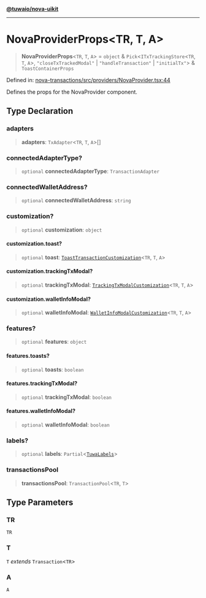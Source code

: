 [**@tuwaio/nova-uikit**](../../../../README.md)

***

# NovaProviderProps\<TR, T, A\>

> **NovaProviderProps**\<`TR`, `T`, `A`\> = `object` & `Pick`\<`ITxTrackingStore`\<`TR`, `T`, `A`\>, `"closeTxTrackedModal"` \| `"handleTransaction"` \| `"initialTx"`\> & `ToastContainerProps`

Defined in: [nova-transactions/src/providers/NovaProvider.tsx:44](https://github.com/TuwaIO/nova-uikit/blob/65a1bd7ec122493cea8ccec4d6019d37b9a860f4/packages/nova-transactions/src/providers/NovaProvider.tsx#L44)

Defines the props for the NovaProvider component.

## Type Declaration

### adapters

> **adapters**: `TxAdapter`\<`TR`, `T`, `A`\>[]

### connectedAdapterType?

> `optional` **connectedAdapterType**: `TransactionAdapter`

### connectedWalletAddress?

> `optional` **connectedWalletAddress**: `string`

### customization?

> `optional` **customization**: `object`

#### customization.toast?

> `optional` **toast**: [`ToastTransactionCustomization`](../../type-aliases/ToastTransactionCustomization.md)\<`TR`, `T`, `A`\>

#### customization.trackingTxModal?

> `optional` **trackingTxModal**: [`TrackingTxModalCustomization`](../../type-aliases/TrackingTxModalCustomization.md)\<`TR`, `T`, `A`\>

#### customization.walletInfoModal?

> `optional` **walletInfoModal**: [`WalletInfoModalCustomization`](../../type-aliases/WalletInfoModalCustomization.md)\<`TR`, `T`, `A`\>

### features?

> `optional` **features**: `object`

#### features.toasts?

> `optional` **toasts**: `boolean`

#### features.trackingTxModal?

> `optional` **trackingTxModal**: `boolean`

#### features.walletInfoModal?

> `optional` **walletInfoModal**: `boolean`

### labels?

> `optional` **labels**: `Partial`\<[`TuwaLabels`](../../type-aliases/TuwaLabels.md)\>

### transactionsPool

> **transactionsPool**: `TransactionPool`\<`TR`, `T`\>

## Type Parameters

### TR

`TR`

### T

`T` *extends* `Transaction`\<`TR`\>

### A

`A`
